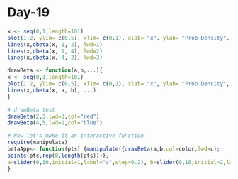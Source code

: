 Day-19
========================================================
 
```r
x <- seq(0,1,length=101)
plot(1:2, ylim= c(0,5), xlim= c(0,1), xlab= "x", ylab= "Prob Density", type= "n")
lines(x,dbeta(x, 1, 2), lwd=1)
lines(x,dbeta(x, 1, 4), lwd=2)
lines(x,dbeta(x, 4, 2), lwd=3)
```
```r
drawBeta <- function(a,b,...){
x <- seq(0,1,length=101)
plot(1:2, ylim= c(0,5), xlim= c(0,1), xlab= "x", ylab= "Prob Density", type= "n")
lines(x,dbeta(x, a, b), ...)
}
```
```r
# drawBeta test
drawBeta(2,3,lwd=3,col="red")
drawBeta(4,5,lwd=2,col="blue")
```
```r
# Now let's make it an interactive function
require(manipulate)
betaApp<- function(pts) {manipulate({drawBeta(a,b,col=color,lwd=c);
points(pts,rep(0,length(pts)))},
a=slider(0,10,initial=1,label="a",step=0.2), b=slider(0,10,initial=2,label="Bee",step=0.2), c=slider(0,50,initial=5,label="Thickness", step=1),color=picker(as.list(colors())))
}                     
```
